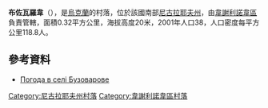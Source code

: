 {{coord|47|21|53|N|31|25|51|E|scale:100000|display=title}}

'''布佐瓦羅韋'''（{{lang-uk|Бузоварове}}），是[[烏克蘭|烏克蘭]]的村落，位於該國南部[[尼古拉耶夫州|尼古拉耶夫州]]，由[[韋謝利諾韋區|韋謝利諾韋區]]負責管轄，面積0.32平方公里，海拔高度20米，2001年人口38，人口密度每平方公里118.8人。

==參考資料==
* [http://weather.in.ua/ua/nikolaevskaja/2246 Погода в селі Бузоварове] {{Wayback|url=http://weather.in.ua/ua/nikolaevskaja/2246 |date=20160607002053 }}

[[Category:尼古拉耶夫州村落|Category:尼古拉耶夫州村落]]
[[Category:韋謝利諾韋區村落|Category:韋謝利諾韋區村落]]


{{Mykolaiv-geo-stub}}